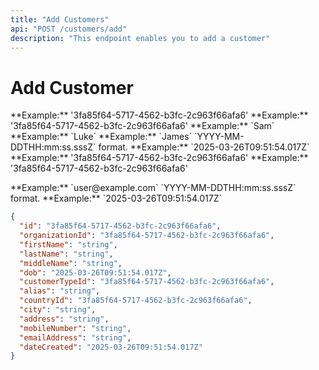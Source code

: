 ```yaml
---
title: "Add Customers"
api: "POST /customers/add"
description: "This endpoint enables you to add a customer"
---
```


# Add Customer

<ParamField body="Id" type="string">
	**Example:** '3fa85f64-5717-4562-b3fc-2c963f66afa6'
</ParamField>

<ParamField body="organizationId" type="string">
	**Example:** '3fa85f64-5717-4562-b3fc-2c963f66afa6'
</ParamField>

<ParamField body="firstName" type="string" required>
	**Example:** `Sam`
</ParamField>

<ParamField body="lastName" type="string" required>
	**Example:** `Luke`
</ParamField>

<ParamField body="middleName" type="string">
	**Example:** `James`
</ParamField>

<ParamField body="dob" type="string" required>
    `YYYY-MM-DDTHH:mm:ss.sssZ` format. **Example:**
    `2025-03-26T09:51:54.017Z`
</ParamField>

<ParamField body="customerTypeId" type="string" required>
	**Example:** '3fa85f64-5717-4562-b3fc-2c963f66afa6'
</ParamField>

<ParamField body="alias" type="string" required>
</ParamField>

<ParamField body="countryId" type="string" required>
 **Example:** '3fa85f64-5717-4562-b3fc-2c963f66afa6'
</ParamField>

<ParamField body="city" type="string" required></ParamField>

<ParamField body="address" type="string" required></ParamField>

<ParamField body="mobileNumber" type="string" required></ParamField>

<ParamField body="emailAddress" type="string" required>
    **Example:** `user@example.com`
</ParamField>

<ParamField body="dateCreated" type="string">
     `YYYY-MM-DDTHH:mm:ss.sssZ` format. **Example:**
    `2025-03-26T09:51:54.017Z`
</ParamField>



<ResponseExample>

```json
{
  "id": "3fa85f64-5717-4562-b3fc-2c963f66afa6",
  "organizationId": "3fa85f64-5717-4562-b3fc-2c963f66afa6",
  "firstName": "string",
  "lastName": "string",
  "middleName": "string",
  "dob": "2025-03-26T09:51:54.017Z",
  "customerTypeId": "3fa85f64-5717-4562-b3fc-2c963f66afa6",
  "alias": "string",
  "countryId": "3fa85f64-5717-4562-b3fc-2c963f66afa6",
  "city": "string",
  "address": "string",
  "mobileNumber": "string",
  "emailAddress": "string",
  "dateCreated": "2025-03-26T09:51:54.017Z"
}

```

</ResponseExample>